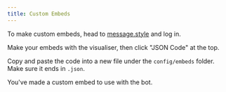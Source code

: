 ```yaml
---
title: Custom Embeds
---
```



To make custom embeds, head to [message.style](https://message.style/) and log in.

Make your embeds with the visualiser, then click "JSON Code" at the top.

Copy and paste the code into a new file under the `config/embeds` folder. Make sure it ends in `.json`.

<Card title="Congrats!">You've made a custom embed to use with the bot.</Card>